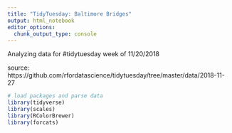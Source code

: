```yaml
---
title: "TidyTuesday: Baltimore Bridges"
output: html_notebook
editor_options: 
  chunk_output_type: console
---
```


Analyzing data for #tidytuesday week of 11/20/2018

source: https://github.com/rfordatascience/tidytuesday/tree/master/data/2018-11-27

```r
# load packages and parse data
library(tidyverse)
library(scales)
library(RColorBrewer)
library(forcats)


```

